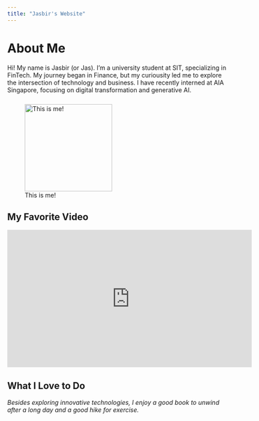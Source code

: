 ```yaml
---
title: "Jasbir's Website"
---
```


# About Me

Hi! My name is Jasbir (or Jas). I'm a university student at SIT, specializing in FinTech. My journey began in Finance, but my curiousity led me to explore the intersection of technology and business. I have recently interned at AIA Singapore, focusing on digital transformation and generative AI.

![This is me!](my_photo.jpeg){width=200px style="margin-top: 10px;"}

## My Favorite Video

<iframe width="560" height="315" src="https://www.youtube.com/embed/R2_Mn-qRKjA" frameborder="0" allowfullscreen></iframe>

## What I Love to Do

*Besides exploring innovative technologies, I enjoy a good book to unwind after a long day and a good hike for exercise.*